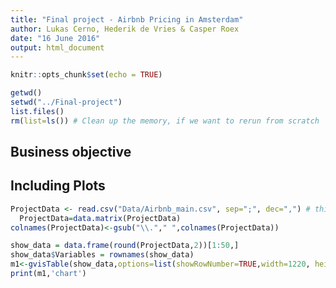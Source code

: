 ```yaml
---
title: "Final project - Airbnb Pricing in Amsterdam"
author: Lukas Cerno, Hederik de Vries & Casper Roex
date: "16 June 2016"
output: html_document
---
```


```r
knitr::opts_chunk$set(echo = TRUE)
```

```r
getwd()
setwd("../Final-project")
list.files()
rm(list=ls()) # Clean up the memory, if we want to rerun from scratch
```

## Business objective



## Including Plots

```r
ProjectData <- read.csv("Data/Airbnb_main.csv", sep=";", dec=",") # this contains only the matrix ProjectData
  ProjectData=data.matrix(ProjectData) 
colnames(ProjectData)<-gsub("\\."," ",colnames(ProjectData))
```

```r
show_data = data.frame(round(ProjectData,2))[1:50,]
show_data$Variables = rownames(show_data)
m1<-gvisTable(show_data,options=list(showRowNumber=TRUE,width=1220, height=min(400,27*(nrow(show_data)+1)),allowHTML=TRUE,page='disable'))
print(m1,'chart')
```